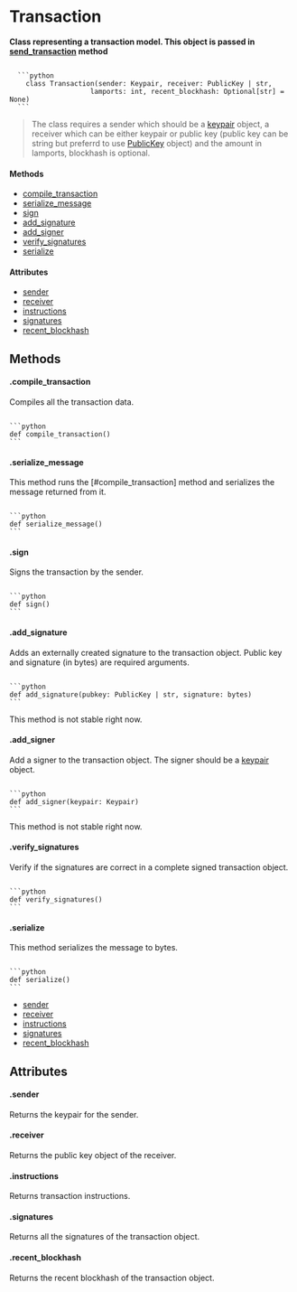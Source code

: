 
# Transaction
**Class representing a transaction model. This object is passed in [send_transaction](/models/client#send_transaction) method**

<Code>
  ```python 
    class Transaction(sender: Keypair, receiver: PublicKey | str, 
                    lamports: int, recent_blockhash: Optional[str] = None)
  ```
</Code>

> The class requires a sender which should be a [keypair](/models/keypair) object, a receiver which can be either keypair or public key (public key can be string but preferrd to use [PublicKey](/models/publickey) object) and the amount in lamports, blockhash is optional.


#### Methods
- [compile_transaction](#compile_transaction)
- [serialize_message](#serialize_message)
- [sign](#sign)
- [add_signature](#add_signature)
- [add_signer](#add_signer)
- [verify_signatures](#verify_signatures)
- [serialize](#serialize)

#### Attributes
- [sender](#sender)
- [receiver](#receiver)
- [instructions](#instructions)
- [signatures](#signatures)
- [recent_blockhash](#recent_blockhash)


## Methods
#### .compile_transaction
Compiles all the transaction data.

<Code>
```python 
def compile_transaction()
```
</Code>

#### .serialize_message
This method runs the [#compile_transaction] method and serializes the message returned from it.

<Code>
```python 
def serialize_message()
```
</Code>

#### .sign
Signs the transaction by the sender.

<Code>
```python 
def sign()
```
</Code>

#### .add_signature
Adds an externally created signature to the transaction object. Public key and signature (in bytes) are required arguments.

<Code>
```python 
def add_signature(pubkey: PublicKey | str, signature: bytes)
```
</Code>
<Callout emoji="⚠️" type="warning">
    <p style={{fontSize:"1rem"}}>This method is not stable right now.</p>
</Callout>

#### .add_signer
Add a signer to the transaction object. The signer should be a [keypair](/models/keypair) object.

<Code>
```python 
def add_signer(keypair: Keypair)
```
</Code>
<Callout emoji="⚠️" type="warning">
    <p style={{fontSize:"1rem"}}>This method is not stable right now.</p>
</Callout>

#### .verify_signatures
Verify if the signatures are correct in a complete signed transaction object.

<Code>
```python 
def verify_signatures()
```
</Code>

#### .serialize
This method serializes the message to bytes.

<Code>
```python 
def serialize()
```
</Code>

- [sender](#sender)
- [receiver](#receiver)
- [instructions](#instructions)
- [signatures](#signatures)
- [recent_blockhash](#recent_blockhash)

## Attributes
#### .sender
Returns the keypair for the sender.

#### .receiver
Returns the public key object of the receiver.

#### .instructions
Returns transaction instructions.

#### .signatures
Returns all the signatures of the transaction object.

#### .recent_blockhash
Returns the recent blockhash of the transaction object.